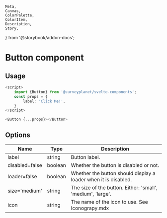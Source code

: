 	Meta,
	Canvas,
	ColorPalette,
	ColorItem,
	Description,
	Story,
} from '@storybook/addon-docs';


<Meta
	title="Button/Documentation"
	component={Button}
/>

# Button component

<div id="example">
	<p>
		<Story id="button-default--primary" />
	</p>
</div>

## Usage

```ts
<script>
	import {Button} from '@surveyplanet/svelte-components';
	const props = {
		label: 'Click Me!',
	}
</script>

<Button {...props}></Button>
```

## Options

| Name           | Type    | Description                                                     |
| -------------- | ------- | --------------------------------------------------------------- |
| label          | string  | Button label.                                                   |
| disabled=false | boolean | Whether the button is disabled or not.                          |
| loader=false   | boolean | Whether the button should display a loader when it is disabled. |
| size='medium'  | string  | The size of the button. Either: 'small', 'medium', 'large'.     |
| icon           | string  | The name of the icon to use. See Iconograpy.mdx                 |
